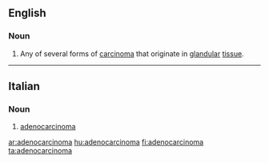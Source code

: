 ==English==

===Noun===
{{wikipedia}}
{{en-noun}}

#{{medicine}} Any of several forms of [[carcinoma]] that originate in [[glandular]] [[tissue]].

----
==Italian==
{{wikipedia|lang=it}}
===Noun===
{{it-noun|adenocarcinom|m|a|i}}

# {{context|oncology|lang=it}} [[#English|adenocarcinoma]]

[[ar:adenocarcinoma]]
[[hu:adenocarcinoma]]
[[fi:adenocarcinoma]]
[[ta:adenocarcinoma]]